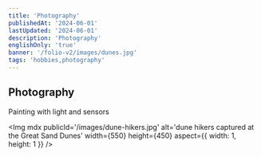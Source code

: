 ```yaml
---
title: 'Photography'
publishedAt: '2024-06-01'
lastUpdated: '2024-06-01'
description: 'Photography'
englishOnly: 'true'
banner: '/folio-v2/images/dunes.jpg'
tags: 'hobbies,photography'
---
```


## Photography

Painting with light and sensors

<Img
  mdx
  publicId='/images/dune-hikers.jpg'
  alt='dune hikers captured at the Great Sand Dunes'
  width={550}
  height={450}
  aspect={{ width: 1, height: 1 }}
/>
